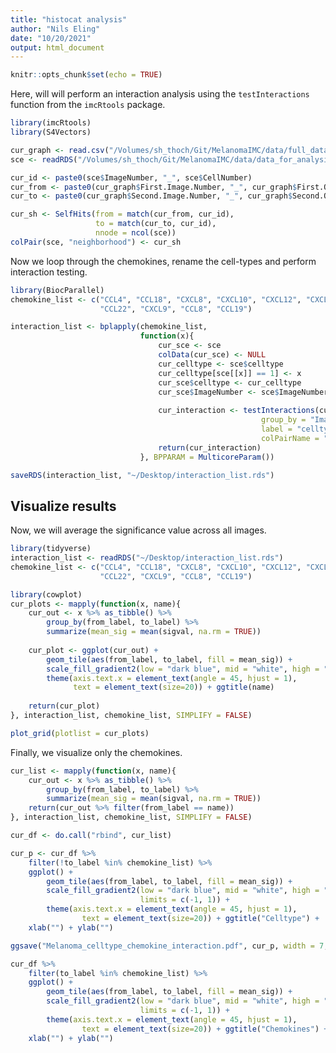 ```yaml
---
title: "histocat analysis"
author: "Nils Eling"
date: "10/20/2021"
output: html_document
---
```


```r
knitr::opts_chunk$set(echo = TRUE)
```

Here, will will perform an interaction analysis using the `testInteractions`
function from the `imcRtools` package. 

```r
library(imcRtools)
library(S4Vectors)

cur_graph <- read.csv("/Volumes/sh_thoch/Git/MelanomaIMC/data/full_data/rna/cpout/Object relationships.csv")
sce <- readRDS("/Volumes/sh_thoch/Git/MelanomaIMC/data/data_for_analysis/sce_RNA.rds")

cur_id <- paste0(sce$ImageNumber, "_", sce$CellNumber)
cur_from <- paste0(cur_graph$First.Image.Number, "_", cur_graph$First.Object.Number)
cur_to <- paste0(cur_graph$Second.Image.Number, "_", cur_graph$Second.Object.Number)

cur_sh <- SelfHits(from = match(cur_from, cur_id),
                   to = match(cur_to, cur_id), 
                   nnode = ncol(sce))
colPair(sce, "neighborhood") <- cur_sh
```

Now we loop through the chemokines, rename the cell-types and perform interaction
testing.

```r
library(BiocParallel)
chemokine_list <- c("CCL4", "CCL18", "CXCL8", "CXCL10", "CXCL12", "CXCL13", "CCL2", 
                    "CCL22", "CXCL9", "CCL8", "CCL19")

interaction_list <- bplapply(chemokine_list,
                             function(x){
                                 cur_sce <- sce
                                 colData(cur_sce) <- NULL
                                 cur_celltype <- sce$celltype
                                 cur_celltype[sce[[x]] == 1] <- x
                                 cur_sce$celltype <- cur_celltype
                                 cur_sce$ImageNumber <- sce$ImageNumber
                                 
                                 cur_interaction <- testInteractions(cur_sce,
                                                        group_by = "ImageNumber",
                                                        label = "celltype",
                                                        colPairName = "neighborhood")
                                 return(cur_interaction)
                             }, BPPARAM = MulticoreParam())

saveRDS(interaction_list, "~/Desktop/interaction_list.rds")
```

## Visualize results

Now, we will average the significance value across all images.

```r
library(tidyverse)
interaction_list <- readRDS("~/Desktop/interaction_list.rds")
chemokine_list <- c("CCL4", "CCL18", "CXCL8", "CXCL10", "CXCL12", "CXCL13", "CCL2", 
                    "CCL22", "CXCL9", "CCL8", "CCL19")

library(cowplot)
cur_plots <- mapply(function(x, name){
    cur_out <- x %>% as_tibble() %>%
        group_by(from_label, to_label) %>%
        summarize(mean_sig = mean(sigval, na.rm = TRUE))
    
    cur_plot <- ggplot(cur_out) + 
        geom_tile(aes(from_label, to_label, fill = mean_sig)) +
        scale_fill_gradient2(low = "dark blue", mid = "white", high = "dark red") +
        theme(axis.text.x = element_text(angle = 45, hjust = 1),
              text = element_text(size=20)) + ggtitle(name)
    
    return(cur_plot)
}, interaction_list, chemokine_list, SIMPLIFY = FALSE)

plot_grid(plotlist = cur_plots)
```

Finally, we visualize only the chemokines.

```r
cur_list <- mapply(function(x, name){
    cur_out <- x %>% as_tibble() %>%
        group_by(from_label, to_label) %>%
        summarize(mean_sig = mean(sigval, na.rm = TRUE))
    return(cur_out %>% filter(from_label == name))
}, interaction_list, chemokine_list, SIMPLIFY = FALSE)

cur_df <- do.call("rbind", cur_list)

cur_p <- cur_df %>% 
    filter(!to_label %in% chemokine_list) %>%
    ggplot() + 
        geom_tile(aes(from_label, to_label, fill = mean_sig)) +
        scale_fill_gradient2(low = "dark blue", mid = "white", high = "dark red",
                             limits = c(-1, 1)) +
        theme(axis.text.x = element_text(angle = 45, hjust = 1),
                text = element_text(size=20)) + ggtitle("Celltype") +
    xlab("") + ylab("")

ggsave("Melanoma_celltype_chemokine_interaction.pdf", cur_p, width = 7, height = 5)

cur_df %>% 
    filter(to_label %in% chemokine_list) %>%
    ggplot() + 
        geom_tile(aes(from_label, to_label, fill = mean_sig)) +
        scale_fill_gradient2(low = "dark blue", mid = "white", high = "dark red",
                             limits = c(-1, 1)) +
        theme(axis.text.x = element_text(angle = 45, hjust = 1),
                text = element_text(size=20)) + ggtitle("Chemokines") +
    xlab("") + ylab("")
```



